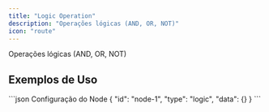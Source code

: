 ```yaml
---
title: "Logic Operation"
description: "Operações lógicas (AND, OR, NOT)"
icon: "route"
---
```


<Card title="O que faz?" icon="lightbulb" iconType="duotone">
  Operações lógicas (AND, OR, NOT)
</Card>


## Exemplos de Uso

<Tabs>
  <Tab title="Exemplo Básico">
    
  </Tab>
</Tabs>

<CodeGroup>
```json Configuração do Node
{
  "id": "node-1",
  "type": "logic",
  "data": {}
}
```
</CodeGroup>
